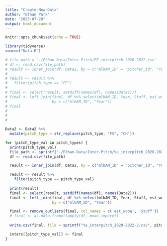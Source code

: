 ```yaml
---
title: "Create-New-Data"
author: "Ethan Park"
date: "2023-07-28"
output: html_document
---
```


```r
knitr::opts_chunk$set(echo = TRUE)
```

```r
library(tidyverse)
source("Data.R")
```

```r
# file_path = './Ethan-Data/Inter-Pitch/FF_interpitch_2020-2022.csv'
# df <- read.csv(file_path)
# result <- inner_join(df, Data2, by = c("mlbAM_ID" = "pitcher_id", "Year"="year"))
# 
# result <- result %>% 
#   filter(pitch_type == "FF")
# 
# final <- select(result, setdiff(names(df), names(Data2)))
# final <- left_join(final, df %>% select(mlbAM_ID, Year, Stuff, est_woba), 
#                    by = c("mlbAM_ID", "Year"))
# final
# 
# 
# 

Data2 <- Data2 %>% 
  mutate(pitch_type = str_replace(pitch_type, "FS", "CH"))

for (pitch_type_val in pitch_types) {
  print(pitch_type_val)
  file_path <- sprintf('./Ethan-Data/Inter-Pitch/%s_interpitch_2020-2022.csv', pitch_type_val)
  df <- read.csv(file_path)

  result <- inner_join(df, Data2, by = c("mlbAM_ID" = "pitcher_id", "Year" = "year"))

  result <- result %>%
    filter(pitch_type == pitch_type_val)
  
  print(result)
  final <- select(result, setdiff(names(df), names(Data2)))
  final <- left_join(final, df %>% select(mlbAM_ID, Year, Stuff, est_woba), 
                     by = c("mlbAM_ID", "Year"))

  final <- remove_outliers(final, col_names = c('est_woba', 'Stuff'))
  # final <- as.data.frame(lapply(df, mean_impute))
  
  write.csv(final, file = sprintf("%s_interpitch_2020-2022-2.csv", pitch_type_val), row.names = FALSE)

  inters[[pitch_type_val]] <- final
}
```


